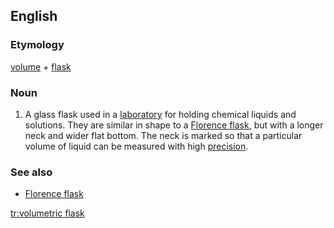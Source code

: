 ==English==
{{wikipedia}}
===Etymology===
[[volume]] + [[flask]]
===Noun===
{{en-noun|sg=[[volumetric]] [[flask]]}}

# {{context|chemistry}} A glass flask used in a [[laboratory]] for holding chemical liquids and solutions. They are similar in shape to a [[Florence flask]], but with a longer neck and wider flat bottom. The neck is marked so that a particular volume of liquid can be measured with high [[precision]].

===See also===
*[[Florence flask]]

[[tr:volumetric flask]]